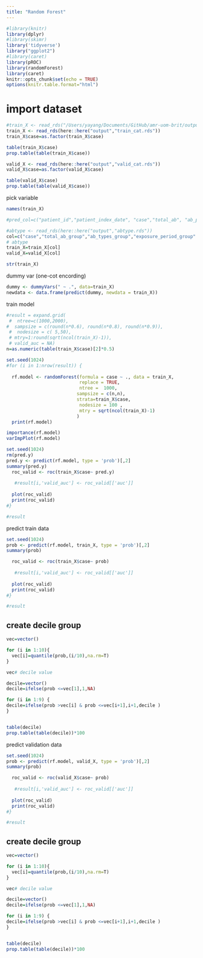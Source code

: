 ```yaml
---
title: "Random Forest"
---
```


```r
#library(knitr)
library(dplyr)
#library(skimr)
library('tidyverse')
library("ggplot2")
#library(caret)
library(pROC)
library(randomForest)
library(caret)
knitr::opts_chunk$set(echo = TRUE)
options(knitr.table.format="html")

```

# import dataset
```r
#train_X <- read_rds("/Users/yayang/Documents/GitHub/amr-uom-brit/output/train_X.rds")
train_X <- read_rds(here::here("output","train_cat.rds"))
train_X$case=as.factor(train_X$case)

table(train_X$case)
prop.table(table(train_X$case))

```


```r
valid_X <- read_rds(here::here("output","valid_cat.rds"))
valid_X$case=as.factor(valid_X$case)

table(valid_X$case)
prop.table(table(valid_X$case))

```


pick variable
```r
names(train_X)

#pred_col=c("patient_id","patient_index_date", "case","total_ab", "ab_prescriptions","ab_types","prescribe_times","exposure_period","recent_ab_days", "broad_prop" ,"broad_ab_prescriptions","interval_mean","interval_sd","interval_CV","length_mean", "length_sd", "length_CV","prescribe_time_0","prescribe_time_1","prescribe_time_2","prescribe_time_3",col,"AB_1_type","AB_6wk_type" ,"interval_med" ,"length_med" ,"ab_6w_binary" , "AB_6wk")

#abtype <- read_rds(here::here("output","abtype.rds"))
col=c("case","total_ab_group","ab_types_group","exposure_period_group" ,"recent_ab_days_group","broad_ab_prescriptions_group" ,"interval_med_group" , "interval_sd_group")
# abtype
train_X=train_X[col]
valid_X=valid_X[col]

str(train_X)
```

dummy var (one-cot encording)
```r
dummy <- dummyVars(" ~ .", data=train_X)
newdata <- data.frame(predict(dummy, newdata = train_X)) 
```





train model
```r


#result = expand.grid(
 #  ntree=c(1000,2000),
#  sampsize = c(round(n*0.6), round(n*0.8), round(n*0.9)),
 #  nodesize = c( 5,50),
 # mtry=1:round(sqrt(ncol(train_X)-1)),
 # valid_auc = NA)
n=as.numeric(table(train_X$case)[2]*0.5)

set.seed(1024)
#for (i in 1:nrow(result)) {
  
  rf.model <- randomForest(formula = case ~ ., data = train_X, 
                           replace = TRUE,
                           ntree =  1000,
                          sampsize = c(n,n),
                          strata=train_X$case,
                           nodesize = 100 ,
                           mtry = sqrt(ncol(train_X)-1)
                          )
  print(rf.model)
```

```r
importance(rf.model)
varImpPlot(rf.model)

```


```r
set.seed(1024)
rm(pred.y)
pred.y <- predict(rf.model, type = 'prob')[,2]
summary(pred.y)
  roc_valid <- roc(train_X$case~ pred.y)
  
   #result[i,'valid_auc'] <- roc_valid[['auc']]
  
  plot(roc_valid)
  print(roc_valid)
#}

#result
```

predict train data
```r
set.seed(1024)
prob <- predict(rf.model, train_X, type = 'prob')[,2]
summary(prob)

  roc_valid <- roc(train_X$case~ prob)
  
   #result[i,'valid_auc'] <- roc_valid[['auc']]
  
  plot(roc_valid)
  print(roc_valid)
#}

#result
```

## create decile group
```r

vec=vector()

for (i in 1:10){
  vec[i]=quantile(prob,(i/10),na.rm=T)
}

vec# decile value

decile=vector()
decile=ifelse(prob <=vec[1],1,NA)

for (i in 1:9) {
decile=ifelse(prob >vec[i] & prob <=vec[i+1],i+1,decile )  
}


table(decile)
prop.table(table(decile))*100 

```




predict validation data
```r
set.seed(1024)
prob <- predict(rf.model, valid_X, type = 'prob')[,2]
summary(prob)

  roc_valid <- roc(valid_X$case~ prob)
  
   #result[i,'valid_auc'] <- roc_valid[['auc']]
  
  plot(roc_valid)
  print(roc_valid)
#}

#result
```

## create decile group
```r

vec=vector()

for (i in 1:10){
  vec[i]=quantile(prob,(i/10),na.rm=T)
}

vec# decile value

decile=vector()
decile=ifelse(prob <=vec[1],1,NA)

for (i in 1:9) {
decile=ifelse(prob >vec[i] & prob <=vec[i+1],i+1,decile )  
}


table(decile)
prop.table(table(decile))*100 

```
